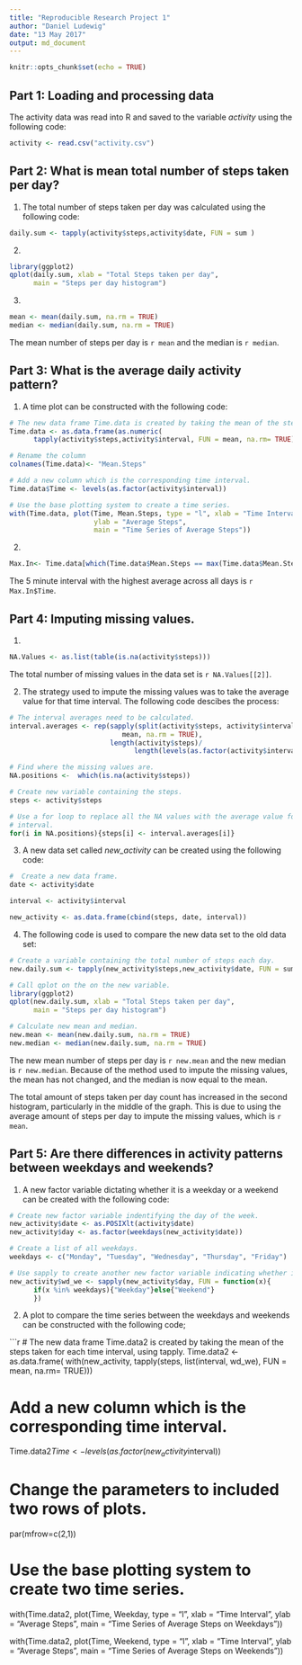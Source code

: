 ```yaml
---
title: "Reproducible Research Project 1"
author: "Daniel Ludewig"
date: "13 May 2017"
output: md_document
---
```


```r
knitr::opts_chunk$set(echo = TRUE)
```


## Part 1: Loading and processing data

The activity data was read into R and saved to the variable *activity* using the following code: 

```r
activity <- read.csv("activity.csv")
```

## Part 2: What is mean total number of steps taken per day?

1. The total number of steps taken per day was calculated using the following code:

``` r
daily.sum <- tapply(activity$steps,activity$date, FUN = sum )
```

2.
```r
library(ggplot2)
qplot(daily.sum, xlab = "Total Steps taken per day", 
      main = "Steps per day histogram")
```

3. 
```r
mean <- mean(daily.sum, na.rm = TRUE)
median <- median(daily.sum, na.rm = TRUE)
```

The mean number of steps per day is `r mean` and the median is `r median`. 

## Part 3: What is the average daily activity pattern?

1. A time plot can be constructed with the following code: 

```r
# The new data frame Time.data is created by taking the mean of the steps taken for each time interval, using tapply. 
Time.data <- as.data.frame(as.numeric(
      tapply(activity$steps,activity$interval, FUN = mean, na.rm= TRUE)))

# Rename the column
colnames(Time.data)<- "Mean.Steps"

# Add a new column which is the corresponding time interval. 
Time.data$Time <- levels(as.factor(activity$interval))

# Use the base plotting system to create a time series. 
with(Time.data, plot(Time, Mean.Steps, type = "l", xlab = "Time Interval", 
                     ylab = "Average Steps", 
                     main = "Time Series of Average Steps"))
```

2. 
```r
Max.In<- Time.data[which(Time.data$Mean.Steps == max(Time.data$Mean.Steps)), ]
```

The 5 minute interval with the highest average across all days is `r Max.In$Time`. 

## Part 4: Imputing missing values. 

1. 
```r
NA.Values <- as.list(table(is.na(activity$steps)))
```

The total number of missing values in the data set is `r NA.Values[[2]]`. 

2. The strategy used to impute the missing values was to take the average value for that time interval. The following code descibes the process:
```r
# The interval averages need to be calculated. 
interval.averages <- rep(sapply(split(activity$steps, activity$interval), 
                            mean, na.rm = TRUE), 
                         length(activity$steps)/
                               length(levels(as.factor(activity$interval))))

# Find where the missing values are. 
NA.positions <-  which(is.na(activity$steps))

# Create new variable containing the steps.
steps <- activity$steps

# Use a for loop to replace all the NA values with the average value for that 
# interval. 
for(i in NA.positions){steps[i] <- interval.averages[i]}
```

3. A new data set called *new_activity* can be created using the following code:
```r
#  Create a new data frame. 
date <- activity$date

interval <- activity$interval

new_activity <- as.data.frame(cbind(steps, date, interval))
```

4. The following code is used to compare the new data set to the old data set:

```r
# Create a variable containing the total number of steps each day.
new.daily.sum <- tapply(new_activity$steps,new_activity$date, FUN = sum )

# Call qplot on the on the new variable. 
library(ggplot2)
qplot(new.daily.sum, xlab = "Total Steps taken per day", 
      main = "Steps per day histogram")

# Calculate new mean and median. 
new.mean <- mean(new.daily.sum, na.rm = TRUE)
new.median <- median(new.daily.sum, na.rm = TRUE)
```

The new mean number of steps per day is `r new.mean` and the new median is `r new.median`. Because of the method used to impute the missing values, the mean has not changed, and the median is now equal to the mean. 

The total amount of steps taken per day count has increased in the second histogram, particularly in the middle of the graph. This is due to using the average amount of steps per day to impute the missing values, which is `r mean`. 

## Part 5: Are there differences in activity patterns between weekdays and weekends?

1. A new factor variable dictating whether it is a weekday or a weekend can be created with the following code:

```r
# Create new factor variable indentifying the day of the week. 
new_activity$date <- as.POSIXlt(activity$date)
new_activity$day <- as.factor(weekdays(new_activity$date))

# Create a list of all weekdays.
weekdays <- c("Monday", "Tuesday", "Wednesday", "Thursday", "Friday")

# Use sapply to create another new factor variable indicating whether it is a weekday or weekend. 
new_activity$wd_we <- sapply(new_activity$day, FUN = function(x){
      if(x %in% weekdays){"Weekday"}else{"Weekend"}
      })
```

2. A plot to compare the time series between the weekdays and weekends can be constructed with the following code;

```r
# The new data frame Time.data2 is created by taking the mean of the steps taken for each time interval, using tapply. 
Time.data2 <-  as.data.frame(
      with(new_activity, tapply(steps, list(interval, wd_we),
             FUN = mean, na.rm= TRUE)))

# Add a new column which is the corresponding time interval. 
Time.data2$Time <- levels(as.factor(new_activity$interval))

# Change the parameters to included two rows of plots.
par(mfrow=c(2,1))

# Use the base plotting system to create two time series. 
with(Time.data2, plot(Time, Weekday, type = "l", xlab = "Time Interval", 
                     ylab = "Average Steps", 
                     main = "Time Series of Average Steps on Weekdays"))


with(Time.data2, plot(Time, Weekend, type = "l", xlab = "Time Interval", 
                      ylab = "Average Steps", 
                      main = "Time Series of Average Steps on Weekends"))
